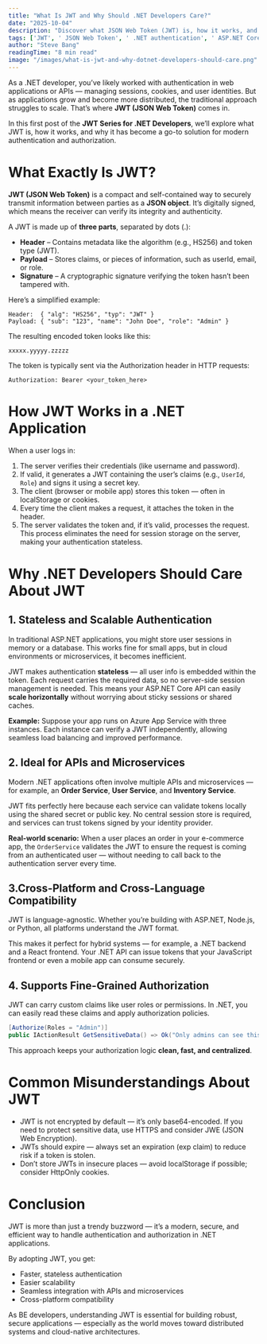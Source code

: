 ```yaml
---
title: "What Is JWT and Why Should .NET Developers Care?"
date: "2025-10-04"
description: "Discover what JSON Web Token (JWT) is, how it works, and why every .NET developer should use it for secure authentication and authorization. Learn JWT benefits, real-world use cases, and how it fits perfectly with ASP.NET Core APIs."
tags: ['JWT', ' JSON Web Token', ' .NET authentication', ' ASP.NET Core security', ' token-based authentication', ' JWT in .NET', ' JWT advantages', ' .NET developer guide', ' stateless authentication', ' API security']
author: "Steve Bang"
readingTime: "8 min read"
image: "/images/what-is-jwt-and-why-dotnet-developers-should-care.png"
---
```


As a .NET developer, you’ve likely worked with authentication in web applications or APIs — managing sessions, cookies, and user identities. But as applications grow and become more distributed, the traditional approach struggles to scale. That’s where **JWT (JSON Web Token)** comes in.

In this first post of the **JWT Series for .NET Developers**, we’ll explore what JWT is, how it works, and why it has become a go-to solution for modern authentication and authorization.

# What Exactly Is JWT?

**JWT (JSON Web Token)** is a compact and self-contained way to securely transmit information between parties as a **JSON object**. It’s digitally signed, which means the receiver can verify its integrity and authenticity.

A JWT is made up of **three parts**, separated by dots (.):
- **Header** – Contains metadata like the algorithm (e.g., HS256) and token type (JWT).
- **Payload** – Stores claims, or pieces of information, such as userId, email, or role.
- **Signature** – A cryptographic signature verifying the token hasn’t been tampered with.

Here’s a simplified example:

```
Header:  { "alg": "HS256", "typ": "JWT" }
Payload: { "sub": "123", "name": "John Doe", "role": "Admin" }
```

The resulting encoded token looks like this:
```
xxxxx.yyyyy.zzzzz
```

The token is typically sent via the Authorization header in HTTP requests:
```
Authorization: Bearer <your_token_here>
```

# How JWT Works in a .NET Application
When a user logs in:
1. The server verifies their credentials (like username and password).
2. If valid, it generates a JWT containing the user’s claims (e.g., `UserId`, `Role`) and signs it using a secret key.
3. The client (browser or mobile app) stores this token — often in localStorage or cookies.
4. Every time the client makes a request, it attaches the token in the header.
5. The server validates the token and, if it’s valid, processes the request.
This process eliminates the need for session storage on the server, making your authentication stateless.

# Why .NET Developers Should Care About JWT

## 1. Stateless and Scalable Authentication
In traditional ASP.NET applications, you might store user sessions in memory or a database. This works fine for small apps, but in cloud environments or microservices, it becomes inefficient.

JWT makes authentication **stateless** — all user info is embedded within the token. Each request carries the required data, so no server-side session management is needed.
This means your ASP.NET Core API can easily **scale horizontally** without worrying about sticky sessions or shared caches.

**Example:**
Suppose your app runs on Azure App Service with three instances. Each instance can verify a JWT independently, allowing seamless load balancing and improved performance.

## 2. Ideal for APIs and Microservices
Modern .NET applications often involve multiple APIs and microservices — for example, an **Order Service**, **User Service**, and **Inventory Service**.

JWT fits perfectly here because each service can validate tokens locally using the shared secret or public key. No central session store is required, and services can trust tokens signed by your identity provider.

**Real-world scenario:**
When a user places an order in your e-commerce app, the `OrderService` validates the JWT to ensure the request is coming from an authenticated user — without needing to call back to the authentication server every time.

## 3.Cross-Platform and Cross-Language Compatibility
JWT is language-agnostic. Whether you’re building with ASP.NET, Node.js, or Python, all platforms understand the JWT format.

This makes it perfect for hybrid systems — for example, a .NET backend and a React frontend. Your .NET API can issue tokens that your JavaScript frontend or even a mobile app can consume securely.

## 4. Supports Fine-Grained Authorization
JWT can carry custom claims like user roles or permissions. In .NET, you can easily read these claims and apply authorization policies.

```csharp
[Authorize(Roles = "Admin")]
public IActionResult GetSensitiveData() => Ok("Only admins can see this");
```

This approach keeps your authorization logic **clean, fast, and centralized**.

# Common Misunderstandings About JWT
- JWT is not encrypted by default — it’s only base64-encoded. If you need to protect sensitive data, use HTTPS and consider JWE (JSON Web Encryption).
- JWTs should expire — always set an expiration (exp claim) to reduce risk if a token is stolen.
- Don’t store JWTs in insecure places — avoid localStorage if possible; consider HttpOnly cookies.

# Conclusion
JWT is more than just a trendy buzzword — it’s a modern, secure, and efficient way to handle authentication and authorization in .NET applications.

By adopting JWT, you get:
- Faster, stateless authentication
- Easier scalability
- Seamless integration with APIs and microservices
- Cross-platform compatibility

As BE developers, understanding JWT is essential for building robust, secure applications — especially as the world moves toward distributed systems and cloud-native architectures.